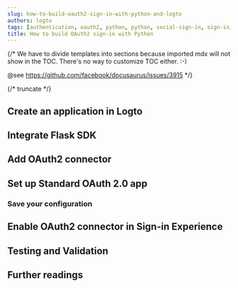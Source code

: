 ```yaml
---
slug: how-to-build-oauth2-sign-in-with-python-and-logto
authors: logto
tags: [authentication, oauth2, python, python, social-sign-in, sign-in, login]
title: How to build OAuth2 sign-in with Python
---
```


{/*
  We have to divide templates into sections because imported mdx will not show in the TOC.
  There's no way to customize TOC either. :-)

  @see https://github.com/facebook/docusaurus/issues/3915
*/}



{/* truncate */}

<Intro connector={connector} sdk="Python" link="https://www.python.org/" />

## Create an application in Logto

<CreateApplication type="Traditional web" framework="Flask" />

## Integrate Flask SDK

<IntegrateSdk />

## Add OAuth2 connector

<AddSocialConnector connector={connector} framework="Flask" />

## Set up Standard OAuth 2.0 app

<ConnectorGuide />

### Save your configuration

<SaveYourConfiguration connector={connector} />

## Enable OAuth2 connector in Sign-in Experience

<EnableSocialConnector connector={connector} />

## Testing and Validation

<TestingAndValidation connector={connector} sdk="Python" />

## Further readings

<FurtherReadings />